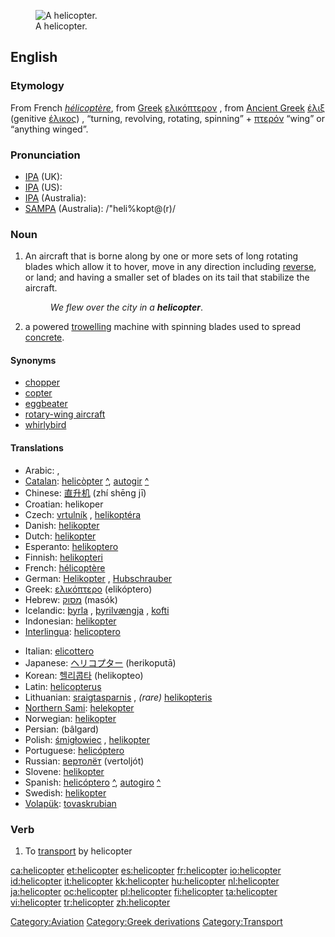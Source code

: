 [[Image:Bell 206L3 (D-HASA).jpg|thumb|right|A helicopter.]]
==English==

===Etymology===
From French ''[[hélicoptère]]'', from [[Greek]] [[ελικόπτερον]] {{italbrac|helikopteron}}, from [[Ancient Greek]] [[έλιξ]] (genitive [[έλικος]]) {{italbrac|helix}}, {{italbrac|helikos}} “turning, revolving, rotating, spinning” + [[πτερόν]] {{italbrac|pteron}} “wing” or “anything winged”.

===Pronunciation===
* [[w:IPA|IPA]] (UK): {{IPAchar|/ˈheliˌkɒptə(r)/}}
* [[w:IPA|IPA]] (US): {{IPAchar|/ˈhɛlɪˌkɔptəɻ/}}
* [[w:IPA|IPA]] (Australia): {{IPAchar|/ˈheliˌkoptə(r)/}}
* [[w:SAMPA|SAMPA]] (Australia): /"heli%kopt@(r)/

===Noun===
{{en-noun}}

# An aircraft that is borne along by one or more sets of long rotating blades which allow it to hover, move in any direction including [[reverse]], or land; and having a smaller set of blades on its tail that stabilize the aircraft.
#: ''We flew over the city in a '''helicopter'''''.
# a powered [[trowel]]ling machine with spinning blades used to spread [[concrete]].

====Synonyms====
* [[chopper]] {{italbrac|informal}}
* [[copter]] {{italbrac|informal}}
* [[eggbeater]] {{italbrac|slang}}
* [[rotary-wing aircraft]] {{italbrac|technical}}
* [[whirlybird]] {{italbrac|slang}}

====Translations====
{{trans-top|aircraft}}
* Arabic: {{Arab|[[طائرة عامودية]]}} {{unicode|(ʈā’ira ʕamudíyya)}} {{f}}, {{Arab|[[هليكوبتر]]}} {{unicode|(hélikobtar)}} {{m}}
* [[Catalan]]: [[helicòpter]] {{m}} [[:ca:helicòpter|^]], [[autogir]] {{m}} [[:ca:autogir|^]]
* Chinese: [[直升机]] (zhí shēng jī)
* Croatian: helikoper {{m}}
* Czech: [[vrtulník]] {{m}}, [[helikoptéra]] {{f}}
* Danish: [[helikopter]]
* Dutch: [[helikopter]] {{m}}
* Esperanto: [[helikoptero]]
* Finnish: [[helikopteri]]
* French: [[hélicoptère]] {{m}}
* German: [[Helikopter]] {{m}}, [[Hubschrauber]] {{m}}
* Greek: [[ελικόπτερο]] (elikóptero) {{n}}
* Hebrew: [[מסוק]] (masók) {{m}}
* Icelandic: [[þyrla]] {{f}}, [[þyrilvængja]] {{f}} {{italbrac|obsolete}}, [[kofti]] {{m}} {{italbrac|obsolete}}
* Indonesian: [[helikopter]]
* [[Interlingua]]: [[helicoptero]]
{{trans-mid}}
* Italian: [[elicottero]] {{m}}
* Japanese: [[ヘリコプター]] (herikoputā)
* Korean: [[헬리콥타]] (helikopteo)
* Latin: [[helicopterus]] {{m}}
* Lithuanian: [[sraigtasparnis]] {{m}}, ''(rare)'' [[helikopteris]] {{m}}
* [[Northern Sami]]: [[helekopter]]
* Norwegian: [[helikopter]] {{n}}
* Persian: {{fa-Arab|[[بالگرد]]}} (bâlgard)
* Polish: [[śmigłowiec]] {{m}}, [[helikopter]] {{m}}
* Portuguese: [[helicóptero]] {{m}}
* Russian: [[вертолёт]] (vertoljót) {{m}}
* Slovene: [[helikopter]] {{m}}
* Spanish: [[helicóptero]] {{m}} [[:es:helicóptero|^]], [[autogiro]] {{m}} [[:es:autogiro|^]]
* Swedish: [[helikopter]] {{c}}
* [[Volapük]]: [[tovaskrubian]]
{{trans-bottom}}

===Verb===
{{en-verb}}

# To [[transport]] by helicopter

[[Category:Aviation]]
[[Category:Greek derivations]]
[[Category:Transport]]

[[ca:helicopter]]
[[et:helicopter]]
[[es:helicopter]]
[[fr:helicopter]]
[[io:helicopter]]
[[id:helicopter]]
[[it:helicopter]]
[[kk:helicopter]]
[[hu:helicopter]]
[[nl:helicopter]]
[[ja:helicopter]]
[[oc:helicopter]]
[[pl:helicopter]]
[[fi:helicopter]]
[[ta:helicopter]]
[[vi:helicopter]]
[[tr:helicopter]]
[[zh:helicopter]]